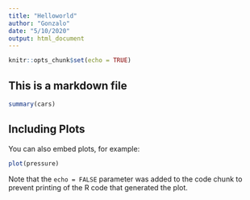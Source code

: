 ```yaml
---
title: "Helloworld"
author: "Gonzalo"
date: "5/10/2020"
output: html_document
---
```


```r
knitr::opts_chunk$set(echo = TRUE)
```

## This is a markdown file


```r
summary(cars)
```

## Including Plots

You can also embed plots, for example:

```r
plot(pressure)
```

Note that the `echo = FALSE` parameter was added to the code chunk to prevent printing of the R code that generated the plot.
